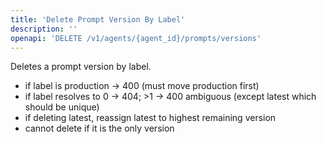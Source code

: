 ```yaml
---
title: 'Delete Prompt Version By Label'
description: ''
openapi: 'DELETE /v1/agents/{agent_id}/prompts/versions'
---
```


Deletes a prompt version by label.

- if label is production -> 400 (must move production first)
- if label resolves to 0 -> 404; >1 -> 400 ambiguous (except latest which should be unique)
- if deleting latest, reassign latest to highest remaining version
- cannot delete if it is the only version
